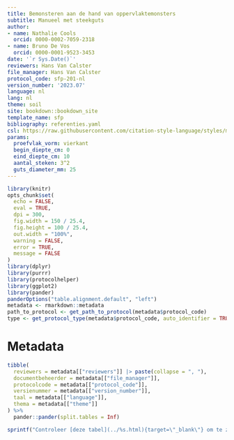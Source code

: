 ```yaml
---
title: Bemonsteren aan de hand van oppervlaktemonsters
subtitle: Manueel met steekguts
author:
- name: Nathalie Cools
  orcid: 0000-0002-7059-2318
- name: Bruno De Vos
  orcid: 0000-0001-9523-3453
date: '`r Sys.Date()`'
reviewers: Hans Van Calster
file_manager: Hans Van Calster
protocol_code: sfp-201-nl
version_number: '2023.07'
language: nl
lang: nl
theme: soil
site: bookdown::bookdown_site
template_name: sfp
bibliography: referenties.yaml
csl: https://raw.githubusercontent.com/citation-style-language/styles/master/research-institute-for-nature-and-forest.csl
params:
  proefvlak_vorm: vierkant
  begin_diepte_cm: 0
  eind_diepte_cm: 10
  aantal_steken: 3^2
  guts_diameter_mm: 25
---
```


```{=html}
<!--
Instructies bij opmaak van het protocol:

Hieronder vind je de verschillende onderdelen van een protocol.
In de bijhorende losse `Rmd` bestanden vind je een beschrijving wat er bij elk onderdeel vermeld moet worden.
Het is in die bestanden dat je moet editeren.
Niet alle onderdelen zijn altijd van toepassing.
Laat in die gevallen de titels staan en vermeld expliciet "niet van toepassing".
-->
```
```r
library(knitr)
opts_chunk$set(
  echo = FALSE,
  eval = TRUE,
  dpi = 300,
  fig.width = 150 / 25.4,
  fig.height = 100 / 25.4,
  out.width = "100%",
  warning = FALSE,
  error = TRUE,
  message = FALSE
)
library(dplyr)
library(purrr)
library(protocolhelper)
library(ggplot2)
library(pander)
panderOptions("table.alignment.default", "left")
metadata <- rmarkdown::metadata
path_to_protocol <- get_path_to_protocol(metadata$protocol_code)
type <- get_protocol_type(metadata$protocol_code, auto_identifier = TRUE)
```

# Metadata {.unnumbered}

```r
tibble(
  reviewers = metadata[["reviewers"]] |> paste(collapse = ", "),
  documentbeheerder = metadata[["file_manager"]],
  protocolcode = metadata[["protocol_code"]],
  versienummer = metadata[["version_number"]],
  taal = metadata[["language"]],
  thema = metadata[["theme"]]
) %>%
  pander::pander(split.tables = Inf)
```

```r
sprintf("Controleer [deze tabel](../%s.html){target=\"_blank\"} om te zien of een meer recente versie beschikbaar is.", type) |> cat() # nolint
```
